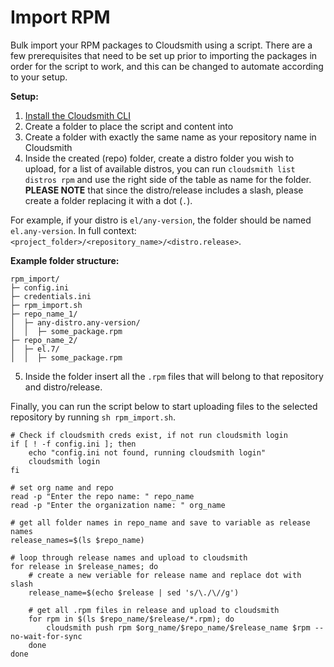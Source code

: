 # Import RPM

Bulk import your RPM packages to Cloudsmith using a script. There are a few prerequisites that need to be set up prior to importing the packages in order for the script to work, and this can be changed to automate according to your setup.

**Setup:**

1. [Install the Cloudsmith CLI ](/getting-started/cli#installation)
2. Create a folder to place the script and content into
3. Create a folder with exactly the same name as your repository name in Cloudsmith
4. Inside the created (repo) folder, create a distro folder you wish to upload, for a list of available distros, you can run `cloudsmith list distros rpm` and use the right side of the table as name for the folder. **PLEASE NOTE** that since the distro/release includes a slash, please create a folder replacing it with a dot (`.`). 

For example, if your distro is `el/any-version`, the folder should be named `el.any-version`. In full context: `<project_folder>/<repository_name>/<distro.release>`.

**Example folder structure:**

```text
rpm_import/
├─ config.ini
├─ credentials.ini
├─ rpm_import.sh
├─ repo_name_1/
│  ├─ any-distro.any-version/
│  │  ├─ some_package.rpm
├─ repo_name_2/
│  ├─ el.7/
│  │  ├─ some_package.rpm
```

5. Inside the folder insert all the `.rpm` files that will belong to that repository and distro/release. 

Finally, you can run the script below to start uploading files to the selected repository by running `sh rpm_import.sh`.

```shell rpm_import.sh
# Check if cloudsmith creds exist, if not run cloudsmith login
if [ ! -f config.ini ]; then
    echo "config.ini not found, running cloudsmith login"
    cloudsmith login
fi

# set org name and repo
read -p "Enter the repo name: " repo_name
read -p "Enter the organization name: " org_name

# get all folder names in repo_name and save to variable as release names
release_names=$(ls $repo_name)

# loop through release names and upload to cloudsmith
for release in $release_names; do
    # create a new veriable for release name and replace dot with slash
    release_name=$(echo $release | sed 's/\./\//g')
    
    # get all .rpm files in release and upload to cloudsmith
    for rpm in $(ls $repo_name/$release/*.rpm); do
        cloudsmith push rpm $org_name/$repo_name/$release_name $rpm --no-wait-for-sync
    done
done
```
